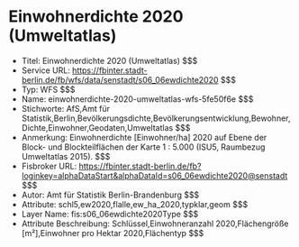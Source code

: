 # Einwohnerdichte 2020 (Umweltatlas)
- Titel: Einwohnerdichte 2020 (Umweltatlas) $$$
- Service URL: https://fbinter.stadt-berlin.de/fb/wfs/data/senstadt/s06_06ewdichte2020 $$$
- Typ: WFS $$$
- Name: einwohnerdichte-2020-umweltatlas-wfs-5fe50f6e $$$
- Stichworte: AfS,Amt für Statistik,Berlin,Bevölkerungsdichte,Bevölkerungsentwicklung,Bewohner,Dichte,Einwohner,Geodaten,Umweltatlas $$$
- Anmerkung: Einwohnerdichte [Einwohner/ha] 2020 auf Ebene der Block- und Blockteilflächen der Karte 1 : 5.000 (ISU5, Raumbezug Umweltatlas 2015). $$$
- Fisbroker URL: https://fbinter.stadt-berlin.de/fb?loginkey=alphaDataStart&alphaDataId=s06_06ewdichte2020@senstadt $$$
- Autor: Amt für Statistik Berlin-Brandenburg $$$
- Attribute: schl5,ew2020,flalle,ew_ha_2020,typklar,geom $$$
- Layer Name: fis:s06_06ewdichte2020Type $$$
- Attribute Beschreibung: Schlüssel,Einwohneranzahl 2020,Flächengröße [m²],Einwohner pro Hektar 2020,Flächentyp $$$

